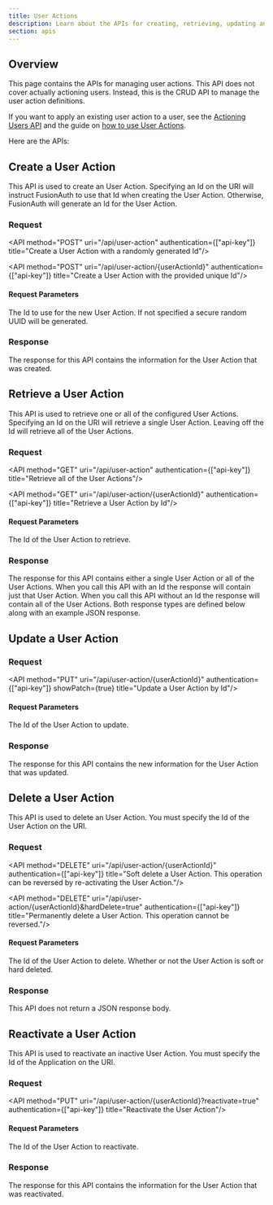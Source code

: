 ```yaml
---
title: User Actions
description: Learn about the APIs for creating, retrieving, updating and deleting user actions.
section: apis
---
```


## Overview

This page contains the APIs for managing user actions. This API does not cover actually actioning users. Instead, this is the CRUD API to manage the user action definitions.

If you want to apply an existing user action to a user, see the [Actioning Users API](/docs/apis/actioning-users) and the guide on [how to use User Actions](/docs/lifecycle/manage-users/user-actions).

Here are the APIs:


## Create a User Action

This API is used to create an User Action. Specifying an Id on the URI will instruct FusionAuth to use that Id when creating the User Action. Otherwise, FusionAuth will generate an Id for the User Action.

### Request

<API method="POST" uri="/api/user-action" authentication={["api-key"]} title="Create a User Action with a randomly generated Id"/>

<API method="POST" uri="/api/user-action/{userActionId}" authentication={["api-key"]} title="Create a User Action with the provided unique Id"/>

#### Request Parameters

<APIBlock>
  <APIField name="userActionId" type="UUID" optional defaults="secure random UUID">
    The Id to use for the new User Action. If not specified a secure random UUID will be generated.
  </APIField>
</APIBlock>

<UserActionRequestBody />

### Response

The response for this API contains the information for the User Action that was created.

<StandardPostResponseCodes />

<UserActionResponseBody />


## Retrieve a User Action

This API is used to retrieve one or all of the configured User Actions. Specifying an Id on the URI will retrieve a single User Action. Leaving off the Id will retrieve all of the User Actions.

### Request

<API method="GET" uri="/api/user-action" authentication={["api-key"]} title="Retrieve all of the User Actions"/>

<API method="GET" uri="/api/user-action/{userActionId}" authentication={["api-key"]} title="Retrieve a User Action by Id"/>


#### Request Parameters

<APIBlock>
  <APIField name="userActionId" type="UUID" optional>
    The Id of the User Action to retrieve.
  </APIField>
</APIBlock>

### Response

The response for this API contains either a single User Action or all of the User Actions. When you call this API with an Id the response will contain just that User Action. When you call this API without an Id the response will contain all of the User Actions. Both response types are defined below along with an example JSON response.

<StandardGetResponseCodes />

<UserActionResponseBody />

<UserActionsResponseBody />


## Update a User Action

<GenericUpdateExplanationFragment capitalized_object_name="User Action" />

### Request

<API method="PUT" uri="/api/user-action/{userActionId}" authentication={["api-key"]} showPatch={true} title="Update a User Action by Id"/>

#### Request Parameters

<APIBlock>
  <APIField name="userActionId" type="UUID" required>
    The Id of the User Action to update.
  </APIField>
</APIBlock>

<UserActionRequestBody />

### Response

The response for this API contains the new information for the User Action that was updated.

<StandardPutResponseCodes />

<UserActionResponseBody />


## Delete a User Action

This API is used to delete an User Action. You must specify the Id of the User Action on the URI.

### Request

<API method="DELETE" uri="/api/user-action/{userActionId}" authentication={["api-key"]} title="Soft delete a User Action. This operation can be reversed by re-activating the User Action."/>

<API method="DELETE" uri="/api/user-action/{userActionId}&hardDelete=true" authentication={["api-key"]} title="Permanently delete a User Action. This operation cannot be reversed."/>

#### Request Parameters

<APIBlock>
  <APIField name="userActionId" type="UUID" required>
    The Id of the User Action to delete.
  </APIField>
  <APIField name="hardDelete" type="Boolean" optional>
    Whether or not the User Action is soft or hard deleted.
  </APIField>
</APIBlock>

### Response

This API does not return a JSON response body.

<StandardDeleteResponseCodes />


## Reactivate a User Action

This API is used to reactivate an inactive User Action. You must specify the Id of the Application on the URI.

### Request

<API method="PUT" uri="/api/user-action/{userActionId}?reactivate=true" authentication={["api-key"]} title="Reactivate the User Action"/>

#### Request Parameters

<APIBlock>
  <APIField name="userActionId" type="UUID" required>
    The Id of the User Action to reactivate.
  </APIField>
</APIBlock>

### Response

The response for this API contains the information for the User Action that was reactivated.

<StandardGetResponseCodes />

<UserActionResponseBody />


